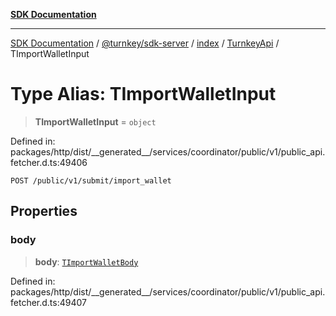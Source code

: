 [**SDK Documentation**](../../../../../../README.mdx)

***

[SDK Documentation](../../../../../../packages.mdx) / [@turnkey/sdk-server](../../../../README.mdx) / [index](../../../README.mdx) / [TurnkeyApi](../README.mdx) / TImportWalletInput

# Type Alias: TImportWalletInput

> **TImportWalletInput** = `object`

Defined in: packages/http/dist/\_\_generated\_\_/services/coordinator/public/v1/public\_api.fetcher.d.ts:49406

`POST /public/v1/submit/import_wallet`

## Properties

### body

> **body**: [`TImportWalletBody`](TImportWalletBody.mdx)

Defined in: packages/http/dist/\_\_generated\_\_/services/coordinator/public/v1/public\_api.fetcher.d.ts:49407
